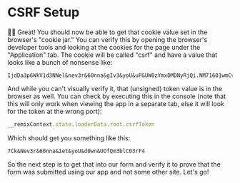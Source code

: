 # CSRF Setup

<EpicVideo url="https://www.epicweb.dev/workshops/professional-web-forms/cross-site-request-forgery/csrf-protection-with-cookies/solution" />

👨‍💼 Great! You should now be able to get that cookie value set in the browser's
"cookie jar." You can verify this by opening the browser's developer tools and
looking at the cookies for the page under the "Application" tab. The cookie
will be called "csrf" and have a value that looks like a bunch of nonsense like:

```
IjdDa3p6WkV1d3NNel&nev3r&60nna&gIv3&yoU&uP&UW0zYmxDMDNyRjQi.NM71601wmCvZ%2FZaGIG6wV%2FuX%2FvGafzDEAmamK1hNu88
```

And while you can't visually verify it, that (unsigned) token value is in the
browser as well. You can check by executing this in the console (note that this
will only work when viewing the app in a separate tab, else it will look for the
token at the wrong port):

```js
__remixContext.state.loaderData.root.csrfToken
```

Which should get you something like this:

```
7Ck&Nev3r&60nna&1et&yoU&d0wn&UOfQm3blC03rF4
```

So the next step is to get that into our form and verify it to prove that the
form was submitted using our app and not some other site. Let's go!
